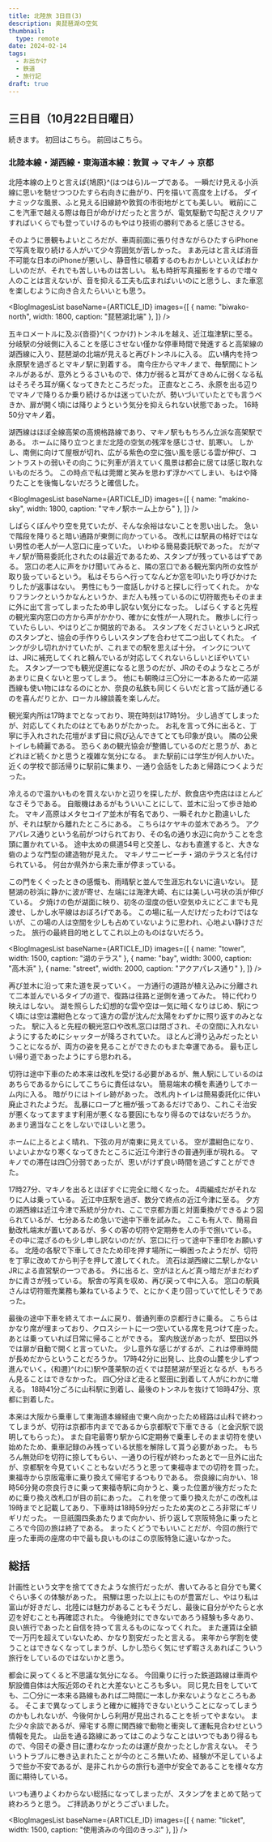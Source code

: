 ```yaml
---
title: 北陸旅 3日目(3)
description: 奥琵琶湖の空気
thumbnail:
  type: remote
date: 2024-02-14
tags:
  - お出かけ
  - 鉄道
  - 旅行記
draft: true
---
```



## 三日目（10月22日日曜日）

続きます。
初回は<AutoPostLink slug="20231020-hokuriku-1-1">こちら</AutoPostLink>。
前回は<AutoPostLink slug="20231020-hokuriku-3-2">こちら</AutoPostLink>。

### 北陸本線・湖西線・東海道本線：敦賀 &rarr; マキノ &rarr; 京都

北陸本線の上りと言えば{鳩原}^(はつはら)ループである。
一瞬だけ見える小浜線に思いを馳せつつひたすら右向きに曲がり、円を描いて高度を上げる。
ダイナミックな風景、ふと見える旧線跡や敦賀の市街地がとても美しい。
戦前にここを汽車で越える際は毎日が命がけだったと言うが、電気駆動で勾配さえクリアすればいくらでも登っていけるのもやはり技術の勝利であると感じさせる。

そのように景観もよいところだが、車両前面に張り付きながらひたすらiPhoneで写真を取り続ける人がいて少々雰囲気が苦しかった。
まあ元はと言えば消音不可能な日本のiPhoneが悪いし、静音性に頓着するのもおかしいといえばおかしいのだが、それでも苦しいものは苦しい。
私も時折写真撮影をするので増々人のことは言えないが、音を抑える工夫も広まればいいのにと思うし、また車窓を楽しむように向き合えたらいいとも思う。

<BlogImagesList
baseName={ARTICLE_ID}
images={[
{ name: "biwako-north", width: 1800, caption: "琵琶湖北端" },
]}
/>

五キロメートルに及ぶ{沓掛}^(くつかけ)トンネルを越え、近江塩津駅に至る。
分岐駅の分岐側に入ることを感じさせない僅かな停車時間で発進すると高架線の湖西線に入り、琵琶湖の北端が見えると再びトンネルに入る。
広い構内を持つ永原駅を過ぎるとマキノ駅に到着する。
南今庄からマキノまで、毎駅間にトンネルがあるが、意外とうるさいもので、体力が弱ると耳がてきめんに弱くなる私はそろそろ耳が痛くなってきたところだった。
正直なところ、永原を出る辺りでマキノで降りるか乗り続けるかは迷っていたが、勢いづいていたとでも言うべきか、扉が開く頃には降りようという気分を抑えられない状態であった。
16時50分マキノ着。

湖西線はほぼ全線高架の高規格路線であり、マキノ駅ももちろん立派な高架駅である。
ホームに降り立つとまだ北陸の空気の残滓を感じさせ、肌寒い。
しかし、南側に向けて屋根が切れ、広がる紫色の空に強い風を感じる雲が伸び、コントラストの弱いその向こうに列車が消えていく風景は都会に居ては感じ取れないものだろう。
この時点で私は莞爾と笑みを思わず浮かべてしまい、もはや降りたことを後悔しないだろうと確信した。

<BlogImagesList
baseName={ARTICLE_ID}
images={[
{ name: "makino-sky", width: 1800, caption: "マキノ駅ホーム上から" },
]}
/>

しばらくぼんやり空を見ていたが、そんな余裕はないことを思い出した。
急いで階段を降りると暗い通路が東側に向かっている。
改札には駅員の格好ではない男性の老人が一人窓口に座っていた。
いわゆる簡易委託駅であった。
だがマキノ駅が簡易委託化されたのは最近であるため、スタンプが残っているはずである。
窓口の老人に声をかけ聞いてみると、隣の窓口である観光案内所の女性が取り扱っているという。
私はそちらへ行ってなんどか窓を叩いたり呼びかけたりしたが返事はない。
男性にもう一度話しかけると探しに行ってくれた。
かなりフランクというかなんというか、まだ人も残っているのに切符販売もそのままに外に出て言ってしまったため申し訳ない気分になった。
しばらくすると先程の観光案内窓口の方から声がかかり、確かに女性が一人現れた。
散歩しに行っていたらしい、やはりどこか開放的である。
スタンプをくださいというとJR式のスタンプと、協会の手作りらしいスタンプを合わせて二つ出してくれた。
インクが少し切れかけていたが、これまでの駅を思えば十分。
インクについては、JRに補充してくれと頼んでいるが対応してくれないらしいとぼやいていた。
スタンプ一つでも観光促進になると思うのだが、JRのそのようなところがあまりに良くないと思ってしまう。
他にも朝晩は三〇分に一本あるため一応湖西線も使い物にはなるのにとか、奈良の私鉄も同じくらいだと言って話が通じるのを喜んだりとか、ローカル線談義を楽しんだ。

観光案内所は17時までとなっており、現在時刻は17時1分。
少し過ぎてしまったが、対応してくれたのはとてもありがたかった。
お礼を言って外に出ると、丁寧に手入れされた花壇がまず目に飛び込んできてとても印象が良い。
隣の公衆トイレも綺麗である。
恐らくあの観光協会が整備しているのだと思うが、あとどれほど続くかと思うと複雑な気分になる。
また駅前には学生が何人かいた。
近くの学校で部活帰りに駅前に集まり、一通り会話をしたあと帰路につくようだった。

冷えるので温かいものを買えないかと辺りを探したが、飲食店や売店はほとんどなさそうである。
自販機はあるがもういいことにして、並木に沿って歩き始めた。
マキノ高原はメタセコイア並木が有名であり、一瞬それかと勘違いしたが、それは駅から離れたところにある。
こちらはケヤキの並木であろう。
アクアパレス通りという名前がつけられており、その名の通り水辺に向かうことを念頭に置かれている。
途中太めの県道54号と交差し、なおも直進すると、大きな砦のような門型の建造物が見えた。
マキノサニービーチ・湖のテラスと名付けられている。
何台か県外から来た車が停まっている。

この門をくぐったときの感慨も、雨晴駅と並んで生涯忘れないに違いない。
琵琶湖の砂浜に静かに波が寄せ、左端には海津大崎、右には美しい弓状の浜が伸びている。
夕焼けの色が湖面に映り、初冬の湿度の低い空気ゆえにどこまでも見渡せ、しかし水平線はおぼろげである。
この場に私一人だけだったわけではないが、この場の人は空間を少しも占めていないように思われ、心地よい静けさだった。
旅行の最終目的地としてこれ以上のものはないだろう。

<BlogImagesList
baseName={ARTICLE_ID}
images={[
{ name: "tower", width: 1500, caption: "湖のテラス" },
{ name: "bay", width: 3000, caption: "高木浜" },
{ name: "street", width: 2000, caption: "アクアパレス通り" },
]}
/>

再び並木に沿って来た道を戻っていく。
一方通行の道路が植え込みに分離されて二本並んでいるタイプの道で、復路は往路と逆側を通ってみた。
特に代わり映えはしない。
湖を照らした幻想的な雲や空は一気に暗くなりはじめ、駅につく頃には空は濃紺色となって遠方の雲が沈んだ太陽をわずかに照り返すのみとなった。
駅に入ると先程の観光窓口や改札窓口は閉ざされ、その空間に入れないようにするためにシャッターが降ろされていた。
ほとんど滑り込みだったということになるが、両方の姿を見ることができたのもまた幸運である。
最も正しい帰り道であったようにすら思われる。

切符は途中下車のため本来は改札を受ける必要があるが、無人駅にしているのはあちらであるからにしてこちらに責任はない。
簡易端末の横を素通りしてホーム内に入る。
暗がりにはトイレ跡があった。
改札内トイレは簡易委託化に伴い廃止されたようだ。
乱暴にロープと柵が張ってあるだけであり、これこそ治安が悪くなってますます利用が悪くなる要因にもなり得るのではないだろうか。
あまり適当なことをしないでほしいと思う。

ホームに上るとよく晴れ、下弦の月が南東に見えている。
空が濃紺色になり、いよいよかなり寒くなってきたところに近江今津行きの普通列車が現れる。
マキノでの滞在は四〇分弱であったが、思いがけず良い時間を過ごすことができた。

17時27分、マキノを出るとほぼすぐに完全に暗くなった。
4両編成だがそれなりに人は乗っている。
近江中庄駅を過ぎ、数分で終点の近江今津に至る。
夕方の湖西線は近江今津で系統が分かれ、ここで京都方面と対面乗換ができるよう図られているが、七分あるため急いで途中下車を試みた。
ここも有人で、簡易自動改札端末が置いてあるが、多くの客の切符や定期券を人の手で捌いている。
その中に混ざるのも少し申し訳ないのだが、窓口に行って途中下車印をお願いする。
北陸の各駅で下車してきたため印を押す場所に一瞬困ったようだが、切符を丁寧に改めてから判子を押して渡してくれた。
流石は湖西線に二駅しかないJRによる直営駅の一つである。
外に出ると、空がほとんど真っ暗だがまだわずかに青さが残っている。
駅舎の写真を収め、再び戻って中に入る。
窓口の駅員さんは切符販売業務も兼ねているようで、とにかく走り回っていて忙しそうであった。

最後の途中下車を終えてホームに戻り、普通列車の京都行きに乗る。
こちらはかなり席が埋まっており、クロスシートに一つ空いている席を見つけて座った。
あとは乗っていれば日常に帰ることができる。
案内放送があったが、堅田以外では扉が自動で開くと言っていた。
少し意外な感じがするが、これは停車時間が長めだからということだろうか。
17時42分に出発し、比良の山麓を少しずつ進んでいく。{和邇}^(わに)駅や蓬莱駅の近くでは琵琶湖が至近となるが、もちろん見ることはできなかった。
四〇分ほど走ると堅田に到着して人がにわかに増える。
18時41分ごろに山科駅に到着し、最後のトンネルを抜けて18時47分、京都に到着した。

本来は大阪から乗車して東海道本線経由で東へ向かったため経路は山科で終わってしまうが、切符は京都市内までであるから京都駅で下車できる（と金沢駅で説明してもらった）。
また自宅最寄り駅からIC定期券で乗車しそのまま切符を使い始めたため、乗車記録のみ残っている状態を解除して貰う必要があった。
もちろん無効印を切符に捺してもらい、一通りの行程が終わったあとで一旦外に出たが、京都駅を今見ていくこともないだろうと思って東福寺までの切符を買った。
東福寺から京阪電車に乗り換えて帰宅するつもりである。
奈良線に向かい、18時56分発の奈良行きに乗って東福寺駅に向かうと、乗った位置が後方だったために乗り換え改札口が目の前にあった。
これを使って乗り換えたがこの改札は19時までと記載してあり、下車時は18時59分だったため実のところ非常にギリギリだった。
一旦祇園四条あたりまで向かい、折り返して京阪特急に乗ったところで今回の旅は終了である。
まったくどうでもいいことだが、今回の旅行で座った車両の座席の中で最も良いものはこの京阪特急に違いなかった。

## 総括

計画性という文字を捨ててきたような旅行だったが、書いてみると自分でも驚くぐらい多くの体験があった。
飛騨は思った以上にものが豊富だし、やはり私は富山が好きだし、北陸には魅力があることもそうだし、最後に自分がやたらと水辺を好むことも再確認された。
今後絶対にできないであろう経験も多々あり、良い旅行であったと自信を持って言えるものになってくれた。
また運賃は全額で一万円を超えていないため、かなり割安だったと言える。
来年から学割を使うことはできなくなってしまうが、しかし恐らく気にせず暇さえあればこういう旅行をしているのではないかと思う。

都会に戻ってくると不思議な気分になる。
今回乗りに行った鉄道路線は車両や駅設備自体は大阪近郊のそれと大差ないところも多い。
同じ見た目をしていても、二〇分に一本来る路線もあれば二時間に一本しか来ないようなところもある。
そこまで異なってしまうと確かに維持できないということになってしまうのかもしれないが、今後何かしら利用が見出されることを祈ってやまない。
また少々余談であるが、帰宅する際に関西線で動物と衝突して運転見合わせという情報を見た。
山岳を通る路線にあってはこのようなことはいつでもあり得るもので、今回その憂き目に遭わなかったのは運が良かったとしか言えない。
そういうトラブルに巻き込まれたことが今のところ無いため、経験が不足しているようで些か不安であるが、是非これからの旅行も道中が安全であることを様々な方面に期待している。

いつも通りよくわからない総括になってしまったが、スタンプをまとめて貼って終わろうと思う。
ご拝読ありがとうございました。

<BlogImagesList
baseName={ARTICLE_ID}
images={[
{ name: "ticket", width: 1500, caption: "使用済みの今回のきっぷ" },
]}
/>


